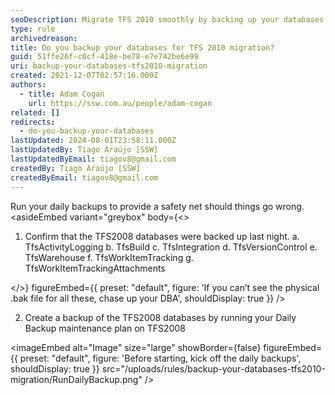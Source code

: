 ```yaml
---
seoDescription: Migrate TFS 2010 smoothly by backing up your databases to ensure a safe transition.
type: rule
archivedreason:
title: Do you backup your databases for TFS 2010 migration?
guid: 51ffe26f-c0cf-418e-be78-e7e742be6e99
uri: backup-your-databases-tfs2010-migration
created: 2021-12-07T02:57:16.000Z
authors:
  - title: Adam Cogan
    url: https://ssw.com.au/people/adam-cogan
related: []
redirects:
  - do-you-backup-your-databases
lastUpdated: 2024-08-01T23:58:11.000Z
lastUpdatedBy: Tiago Araújo [SSW]
lastUpdatedByEmail: tiagov8@gmail.com
createdBy: Tiago Araújo [SSW]
createdByEmail: tiagov8@gmail.com
---
```


Run your daily backups to provide a safety net should things go wrong.
<asideEmbed
  variant="greybox"
  body={<>
    
1. Confirm that the TFS2008 databases were backed up last night.
   a. TfsActivityLogging
   b. TfsBuild
   c. TfsIntegration
   d. TfsVersionControl
   e. TfsWarehouse
   f. TfsWorkItemTracking
   g. TfsWorkItemTrackingAttachments

  </>}
  figureEmbed={{
    preset: "default",
    figure: 'If you can’t see the physical .bak file for all these, chase up your DBA',
    shouldDisplay: true
  }}
/>

2. Create a backup of the TFS2008 databases by running your Daily Backup maintenance plan on TFS2008
   
<imageEmbed
  alt="Image"
  size="large"
  showBorder={false}
  figureEmbed={{
    preset: "default",
    figure: 'Before starting, kick off the daily backups',
    shouldDisplay: true
  }}
  src="/uploads/rules/backup-your-databases-tfs2010-migration/RunDailyBackup.png"
/>
